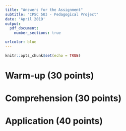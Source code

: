 ```yaml
---
title: "Answers for the Assignment"
subtitle: "CPSC 503 - Pedagogical Project"
date: 'April 2019'
output: 
  pdf_document:
    number_sections: true

urlcolor: blue
---
```


```r
knitr::opts_chunk$set(echo = TRUE)
```

# Warm-up (30 points)

# Comprehension (30 points)

# Application (40 points)
